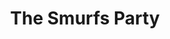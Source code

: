 ---
title: The Smurfs Party
description: The Smurfs are celebrating their 65th anniversary on the big screen! With thrilling adventures, crazy situations and irresistible fun, our beloved blue friends are going to smurf your mind!. The Smurfs are celebrating their 65th anniversary on the big screen! With thrilling adventures, crazy situations and irresistible fun, our beloved blue friends are going to smurf your mind!
rating: G
genre:
  - Animation
  - Adventure
length: 0h 56m
cast:
  - Davis Freeman
  - Kaycie Chase
showtimes:
  - March 1st
  - March 2nd
  - March 3rd - 2pm Matinee
poster: ./images/the-smurfs-party.webp
trailer: https://www.cineplex.com/movie/the-smurfs-party
socialImage: ./images/the-smurfs-party.webp
---